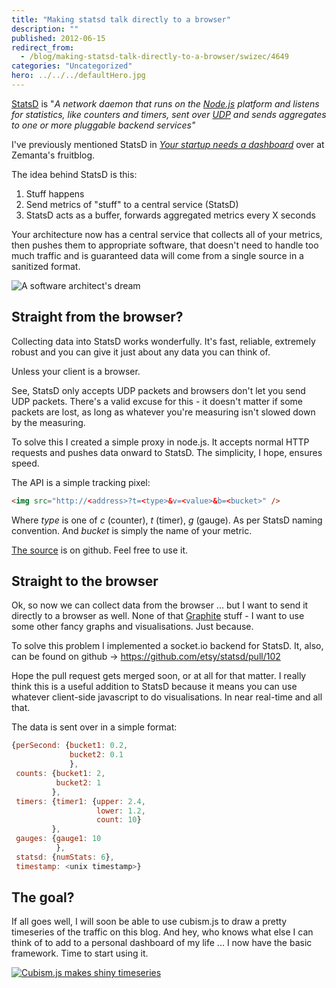 ```yaml
---
title: "Making statsd talk directly to a browser"
description: ""
published: 2012-06-15
redirect_from:
  - /blog/making-statsd-talk-directly-to-a-browser/swizec/4649
categories: "Uncategorized"
hero: ../../../defaultHero.jpg
---
```


[StatsD](https://github.com/etsy/statsd) is "_A network daemon that runs on the [Node.js](http://nodejs.org/) platform and listens for statistics, like counters and timers, sent over [UDP](http://en.wikipedia.org/wiki/User_Datagram_Protocol) and sends aggregates to one or more pluggable backend services"_

I've previously mentioned StatsD in _[Your startup needs a dashboard](http://www.zemanta.com/fruitblog/your-startup-needs-a-dashboard/)_ over at Zemanta's fruitblog.

The idea behind StatsD is this:

1.  Stuff happens
2.  Send metrics of "stuff" to a central service (StatsD)
3.  StatsD acts as a buffer, forwards aggregated metrics every X seconds

Your architecture now has a central service that collects all of your metrics, then pushes them to appropriate software, that doesn't need to handle too much traffic and is guaranteed data will come from a single source in a sanitized format.

![A software architect's dream](https://distilleryimage0.instagram.com/1d60c314b6de11e1a9f71231382044a1_7.jpg "A software architect's dream")

## Straight from the browser?

Collecting data into StatsD works wonderfully. It's fast, reliable, extremely robust and you can give it just about any data you can think of.

Unless your client is a browser.

See, StatsD only accepts UDP packets and browsers don't let you send UDP packets. There's a valid excuse for this - it doesn't matter if some packets are lost, as long as whatever you're measuring isn't slowed down by the measuring.

To solve this I created a simple proxy in node.js. It accepts normal HTTP requests and pushes data onward to StatsD. The simplicity, I hope, ensures speed.

The API is a simple tracking pixel:

```html
<img src="http://<address>?t=<type>&v=<value>&b=<bucket>" />
```

Where _type_ is one of _c_ (counter), _t_ (timer), _g_ (gauge). As per StatsD naming convention. And _bucket_ is simply the name of your metric.

[The source](https://github.com/Swizec/personal-dashboard/blob/master/collectors/js_proxy/server.js) is on github. Feel free to use it.

## Straight to the browser

Ok, so now we can collect data from the browser ... but I want to send it directly to a browser as well. None of that [Graphite](http://graphite.wikidot.com/) stuff - I want to use some other fancy graphs and visualisations. Just because.

To solve this problem I implemented a socket.io backend for StatsD. It, also, can be found on github -> https://github.com/etsy/statsd/pull/102

Hope the pull request gets merged soon, or at all for that matter. I really think this is a useful addition to StatsD because it means you can use whatever client-side javascript to do visualisations. In near real-time and all that.

The data is sent over in a simple format:

```javascript
{perSecond: {bucket1: 0.2,
             bucket2: 0.1
             },
 counts: {bucket1: 2,
          bucket2: 1
         },
 timers: {timer1: {upper: 2.4,
                   lower: 1.2,
                   count: 10}
         },
 gauges: {gauge1: 10
          },
 statsd: {numStats: 6},
 timestamp: <unix timestamp>}
```

## The goal?

If all goes well, I will soon be able to use cubism.js to draw a pretty timeseries of the traffic on this blog. And hey, who knows what else I can think of to add to a personal dashboard of my life ... I now have the basic framework. Time to start using it.

[![Cubism.js makes shiny timeseries](https://swizec.com/wp-content/uploads/2012/06/cubismjs-shiny-timeseries.png)](http://square.github.com/cubism/)
